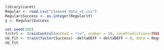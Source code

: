 
```r
library(caret)
Regular <- read.csv("cleaned_data_v1.csv") 
Regular$Success <- as.integer(Regular$Y) 
y <- Regular$Success
```



```r
set.seed(100)
trctrl <- trainControl(method = "cv", number = 10, savePredictions=TRUE)
nb_fit <- train(factor(Success) ~deltaOEFF + deltaDEFF + 0, data = Regular, method = "naive_bayes", trControl=trctrl, tuneLength = 0)
nb_fit
```

